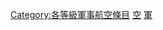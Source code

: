 {{empty category}}
{{Articles by Quality|topic=軍事航空|project=軍事航空|format=TOC}}
{{portal box|軍事航空}}
{{catmore1|[[Wikipedia:軍事航空專題|Wikipedia:軍事航空專題]]}}

[[Category:各等級軍事航空條目|Category:各等級軍事航空條目]]
[[Category:專題级军事條目|空]]
[[Category:專題级航空條目|軍]]